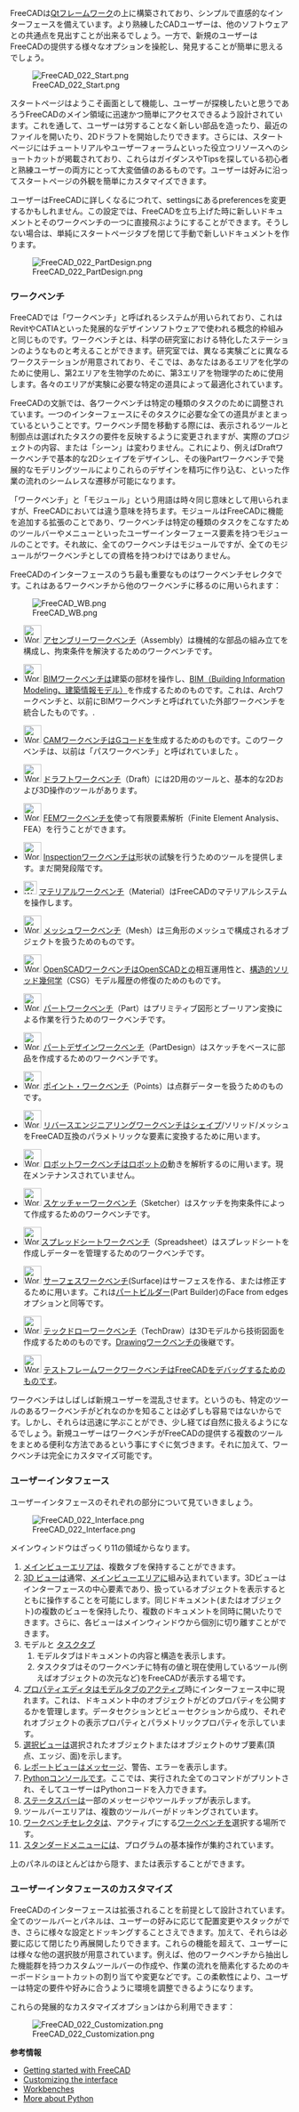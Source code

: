 <languages/>

{{Docnav/ja
|[[Manual:Installing/ja|マニュアル・インストール]]
|[[Manual:Navigating_in_the_3D_view/ja|マニュアル・3D ビューの操作]]
|[[Manual:Introduction/ja|マニュアル・はじめに]]
|IconC=Crystal_Clear_manual.png
}}

{{Manual:TOC}}

FreeCADは[https://en.wikipedia.org/wiki/Qt_(software) Qtフレームワーク]の上に構築されており、シンプルで直感的なインターフェースを備えています。より熟練したCADユーザーは、他のソフトウェアとの共通点を見出すことが出来るでしょう。一方で、新規のユーザーはFreeCADの提供する様々なオプションを操舵し、発見することが簡単に思えるでしょう。

[[Image:FreeCAD_022_Start.png]]

スタートページはようこそ画面として機能し、ユーザーが探検したいと思うであろうFreeCADのメイン領域に迅速かつ簡単にアクセスできるよう設計されています。これを通して、ユーザーは労することなく新しい部品を造ったり、最近のファイルを開いたり、2Dドラフトを開始したりできます。さらには、スタートページにはチュートリアルやユーザーフォーラムといった役立つリソースへのショートカットが掲載されており、これらはガイダンスやTipsを探している初心者と熟練ユーザーの両方にとって大変価値のあるものです。ユーザーは好みに沿ってスタートページの外観を簡単にカスタマイズできます。

ユーザーはFreeCADに詳しくなるにつれて、settingsにあるpreferencesを変更するかもしれません。この設定では、FreeCADを立ち上げた時に新しいドキュメントとそのワークベンチの一つに直接飛ぶようにすることができます。そうしない場合は、単純にスタートページタブを閉じて手動で新しいドキュメントを作ります。

[[Image:FreeCAD_022_PartDesign.png]]

<span id="Workbenches"></span>
=== ワークベンチ ===

FreeCADでは「ワークベンチ」と呼ばれるシステムが用いられており、これはRevitやCATIAといった発展的なデザインソフトウェアで使われる概念的枠組みと同じものです。ワークベンチとは、科学の研究室における特化したステーションのようなものと考えることができます。研究室では、異なる実験ごとに異なるワークステーションが用意されており、そこでは、あなたはあるエリアを化学のために使用し、第2エリアを生物学のために、第3エリアを物理学のために使用します。各々のエリアが実験に必要な特定の道具によって最適化されています。

FreeCADの文脈では、各ワークベンチは特定の種類のタスクのために調整されています。一つのインターフェースにそのタスクに必要な全ての道具がまとまっているということです。ワークベンチ間を移動する際には、表示されるツールと制御点は選ばれたタスクの要件を反映するように変更されますが、実際のプロジェクトの内容、または「シーン」は変わりません。これにより、例えばDraftワークベンチで基本的な2Dシェイプをデザインし、その後Partワークベンチで発展的なモデリングツールによりこれらのデザインを精巧に作り込む、といった作業の流れのシームレスな遷移が可能になります。

「ワークベンチ」と「モジュール」という用語は時々同じ意味として用いられますが、FreeCADにおいては違う意味を持ちます。モジュールはFreeCADに機能を追加する拡張のことであり、ワークベンチは特定の種類のタスクをこなすためのツールバーやメニューといったユーザーインターフェース要素を持つモジュールのことです。それ故に、全てのワークベンチはモジュールですが、全てのモジュールがワークベンチとしての資格を持つわけではありません。

FreeCADのインターフェースのうち最も重要なものはワークベンチセレクタです。これはあるワークベンチから他のワークベンチに移るのに用いられます：

[[Image:FreeCAD_WB.png]]

<!--Please keep this list consistent with Workbenches, Online_Help_Toc and User_hub-->
* [[Image:Workbench_Assembly.svg|32px]] [[Assembly_Workbench/ja|アセンブリーワークベンチ]]（Assembly）は機械的な部品の組み立てを構成し、拘束条件を解決するためのワークベンチです。 {{Version|1.0}}

* [[Image:Workbench_BIM.svg|32px]] [[BIM_Workbench/ja|BIMワークベンチ]]は建築の部材を操作し、[https://ja.wikipedia.org/wiki/BIM BIM（Building Information Modeling、建築情報モデル）]を作成するためのものです。これは、Archワークベンチと、以前にBIMワークベンチと呼ばれていた外部ワークベンチを統合したものです。{{VersionMinus|0.21}}.

* [[Image:Workbench_CAM.svg|32px]] [[CAM_Workbench/ja|CAMワークベンチ]]はGコードを生成するためのものです。このワークベンチは、以前は「パスワークベンチ」と呼ばれていました {{VersionMinus|0.21}}。

* [[Image:Workbench_Draft.svg|32px]] [[Draft_Workbench|ドラフトワークベンチ]]（Draft）には2D用のツールと、基本的な2Dおよび3D操作のツールがあります。

* [[Image:Workbench_FEM.svg|32px]] [[FEM_Workbench/ja|FEMワークベンチ]]を使って有限要素解析（Finite Element Analysis、FEA）を行うことができます。

* [[Image:Workbench_Inspection.svg|32px]] [[Inspection_Workbench/ja|Inspectionワークベンチ]]は形状の試験を行うためのツールを提供します。まだ開発段階です。

* [[Image:Workbench_Material.svg|24px]] [[Material_Workbench|マテリアルワークベンチ]]（Material）はFreeCADのマテリアルシステムを操作します。

* [[Image:Workbench_Mesh.svg|32px]] [[Mesh_Workbench/ja|メッシュワークベンチ]]（Mesh）は三角形のメッシュで構成されるオブジェクトを扱うためのものです。

* [[Image:Workbench_OpenSCAD.svg|32px]] [[OpenSCAD_Workbench/ja|OpenSCADワークベンチ]]はOpenSCADとの相互運用性と、[[Constructive_solid_geometry|構造的ソリッド幾何学]]（CSG）モデル履歴の修復のためのものです。

* [[Image:Workbench_Part.svg|32px]] [[Part_Workbench/ja|パートワークベンチ]]（Part）はプリミティブ図形とブーリアン変換による作業を行うためのワークベンチです。

* [[Image:Workbench_PartDesign.svg|32px]] [[PartDesign_Workbench/ja|パートデザインワークベンチ]]（PartDesign）はスケッチをベースに部品を作成するためのワークベンチです。

* [[Image:Workbench_Points.svg|32px]] [[Points_Workbench/ja|ポイント・ワークベンチ]]（Points）は点群データーを扱うためのものです。

* [[Image:Workbench_Reverse_Engineering.svg|32px]] [[Reverse_Engineering_Workbench/ja|リバースエンジニアリングワークベンチ]]はシェイプ/ソリッド/メッシュをFreeCAD互換のパラメトリックな要素に変換するために用います。

* [[Image:Workbench_Robot.svg|32px]] [[Robot_Workbench/ja|ロボットワークベンチ]]はロボットの動きを解析するのに用います。現在メンテナンスされていません。

* [[Image:Workbench_Sketcher.svg|32px]] [[Sketcher_Workbench/ja|スケッチャーワークベンチ]]（Sketcher）はスケッチを拘束条件によって作成するためのワークベンチです。

* [[Image:Workbench_Spreadsheet.svg|32px]][[Spreadsheet_Workbench/ja|スプレッドシートワークベンチ]]（Spreadsheet）はスプレッドシートを作成しデーターを管理するためのワークベンチです。

* [[Image:Workbench_Surface.svg|32px]] [[Surface_Workbench/ja|サーフェスワークベンチ]](Surface)はサーフェスを作る、または修正するために用います。これは[[Part_Builder/ja|パートビルダー]](Part Builder)のFace from edgesオプションと同等です。

* [[Image:Workbench_TechDraw.svg|32px]] [[TechDraw_Workbench/ja|テックドローワークベンチ]]（TechDraw）は3Dモデルから技術図面を作成するためのものです。[[Drawing_Workbench|Drawingワークベンチ]]の後継です。

* [[Image:Workbench_Test.svg|32px]] [[Testing/ja|テストフレームワークワークベンチ]]はFreeCADをデバッグするためのものです。

ワークベンチはしばしば新規ユーザーを混乱させます。というのも、特定のツールのあるワークベンチがどれなのかを知ることは必ずしも容易ではないからです。しかし、それらは迅速に学ぶことができ、少し経てば自然に扱えるようになるでしょう。新規ユーザーはワークベンチがFreeCADの提供する複数のツールをまとめる便利な方法であるという事にすぐに気づきます。それに加えて、ワークベンチは完全にカスタマイズ可能です。

<span id="The_interface"></span>
=== ユーザーインタフェース ===

ユーザーインタフェースのそれぞれの部分について見ていきましょう。

[[Image:FreeCAD_022_Interface.png]]

メインウィンドウはざっくり11の領域からなります。

# [[Main_view_area/ja|メインビューエリア]]は、複数タブを保持することができます。
# [[3D_view/ja|3D ビュー]]は通常、[[Main_view_area/ja|メインビューエリア]]に組み込まれています。3Dビューはインターフェースの中心要素であり、扱っているオブジェクトを表示するとともに操作することを可能にします。同じドキュメント(またはオブジェクト)の複数のビューを保持したり、複数のドキュメントを同時に開いたりできます。さらに、各ビューはメインウィンドウから個別に切り離すことができます。
# モデルと [[Task_panel/ja|タスク]]タブ
## モデルタブはドキュメントの内容と構造を表示します。
## タスクタブはそのワークベンチに特有の値と現在使用しているツール(例えばオブジェクトの次元など)をFreeCADが表示する場です。
# [[Property_editor/ja|プロパティエディタ]]はモデルタブのアクティブ時にインターフェース中に現れます。これは、ドキュメント中のオブジェクトがどのプロパティを公開するかを管理します。データセクションとビューセクションから成り、それぞれオブジェクトの表示プロパティとパラメトリックプロパティを示しています。
# [[Selection_view/ja|選択ビュー]]は選択されたオブジェクトまたはオブジェクトのサブ要素(頂点、エッジ、面)を示します。
# [[Report_view/ja|レポートビュー]]はメッセージ、警告、エラーを表示します。
# [[Python_console/ja|Pythonコンソール]]です。ここでは、実行された全てのコマンドがプリントされ、そしてユーザーはPythonコードを入力できます。
# [[Status_bar/ja|ステータスバー]]は一部のメッセージやツールチップが表示します。
# ツールバーエリアは、複数のツールバーがドッキングされています。
# [[Std_Workbench/ja|ワークベンチセレクタ]]は、アクティブにする[[Workbenches/ja|ワークベンチ]]を選択する場所です。
#  [[Standard_Menu/ja|スタンダードメニュー]]には、プログラムの基本操作が集約されています。

上のパネルのほとんどは{{MenuCommand|View → Panels menu}}から隠す、または表示することができます。

<span id="Customizing_the_interface"></span>
=== ユーザーインタフェースのカスタマイズ ===

FreeCADのインターフェースは拡張されることを前提として設計されています。全てのツールバーとパネルは、ユーザーの好みに応じて配置変更やスタックができ、さらに様々な設定とドッキングすることさえできます。加えて、それらは必要に応じて閉じたり再展開したりできます。これらの機能を超えて、ユーザーには様々な他の選択肢が用意されています。例えば、他のワークベンチから抽出した機能群を持つカスタムツールバーの作成や、作業の流れを簡素化するためのキーボードショートカットの割り当てや変更などです。この柔軟性により、ユーザーは特定の要件や好みに合うように環境を調整できるようになります。

これらの発展的なカスタマイズオプションは{{MenuCommand|Tools → Customize menu}}から利用できます：

[[Image:FreeCAD_022_Customization.png]]

'''参考情報'''

* [[Getting started|Getting started with FreeCAD]]
* [[Interface Customization|Customizing the interface]]
* [[Workbenches]]
* [https://www.python.org More about Python]


{{Docnav/ja
|[[Manual:Installing/ja|マニュアル・インストール]]
|[[Manual:Navigating_in_the_3D_view/ja|マニュアル・3D ビューの操作]]
|[[Manual:Introduction/ja|マニュアル・はじめに]]
|IconC=Crystal_Clear_manual.png
}}